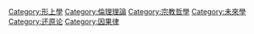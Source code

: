 [[Category:形上學|Category:形上學]]
[[Category:倫理理論|Category:倫理理論]]
[[Category:宗教哲學|Category:宗教哲學]]
[[Category:未來學|Category:未來學]]
[[Category:还原论|Category:还原论]]
[[Category:因果律|Category:因果律]]